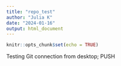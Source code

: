 ```yaml
---
title: "repo_test"
author: "Julia K"
date: "2024-01-16"
output: html_document
---
```


```r
knitr::opts_chunk$set(echo = TRUE)
```

Testing Git connection from desktop; PUSH
